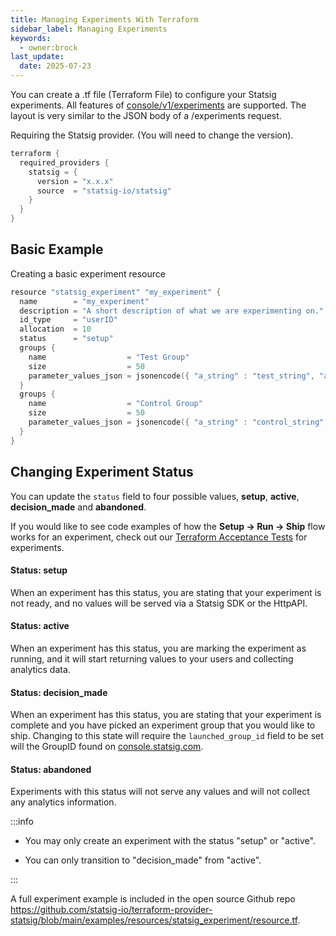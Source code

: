 ```yaml
---
title: Managing Experiments With Terraform
sidebar_label: Managing Experiments
keywords:
  - owner:brock
last_update:
  date: 2025-07-23
---
```


You can create a .tf file (Terraform File) to configure your Statsig experiments. All features of [console/v1/experiments](/console-api/experiments) are supported. The layout is very similar to the JSON body of a /experiments request.

Requiring the Statsig provider. (You will need to change the version).

```go
terraform {
  required_providers {
    statsig = {
      version = "x.x.x"
      source  = "statsig-io/statsig"
    }
  }
}
```

## Basic Example

Creating a basic experiment resource

```go
resource "statsig_experiment" "my_experiment" {
  name        = "my_experiment"
  description = "A short description of what we are experimenting on."
  id_type     = "userID"
  allocation  = 10
  status      = "setup"
  groups {
    name                  = "Test Group"
    size                  = 50
    parameter_values_json = jsonencode({ "a_string" : "test_string", "a_bool" : true })
  }
  groups {
    name                  = "Control Group"
    size                  = 50
    parameter_values_json = jsonencode({ "a_string" : "control_string", "a_bool" : false })
  }
}
```

## Changing Experiment Status

You can update the `status` field to four possible values, **setup**, **active**, **decision_made** and **abandoned**.

If you would like to see code examples of how the **Setup -> Run -> Ship** flow works for an experiment, check out our [Terraform Acceptance Tests](#) for experiments.

#### Status: setup

When an experiment has this status, you are stating that your experiment is not ready, and no values will be served via a Statsig SDK or the HttpAPI.

#### Status: active

When an experiment has this status, you are marking the experiment as running, and it will start returning values to your users and collecting analytics data.

#### Status: decision_made

When an experiment has this status, you are stating that your experiment is complete and you have picked an experiment group that you would like to ship.
Changing to this state will require the `launched_group_id` field to be set will the GroupID found on [console.statsig.com](https://console.statsig.com).

#### Status: abandoned

Experiments with this status will not serve any values and will not collect any analytics information.

:::info

- You may only create an experiment with the status "setup" or "active".

- You can only transition to "decision_made" from "active".

:::

A full experiment example is included in the open source Github repo https://github.com/statsig-io/terraform-provider-statsig/blob/main/examples/resources/statsig_experiment/resource.tf. 
